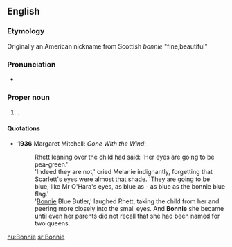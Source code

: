 {{also|bonnie}}
==English==

===Etymology===
Originally an American nickname from Scottish ''bonnie'' "fine,beautiful"

===Pronunciation===
* {{rhymes|ɒni}}

===Proper noun===
{{en-proper noun}}

# {{given name|female|from=English}}.

====Quotations====
* '''1936''' Margaret Mitchell: ''Gone With the Wind'':
*: Rhett leaning over the child had said: 'Her eyes are going to be pea-green.'
*: 'Indeed they are not,' cried Melanie indignantly, forgetting that Scarlett's eyes were almost that shade. 'They are going to be blue, like Mr O'Hara's eyes, as blue as - as blue as the bonnie blue flag.'
*: '[[Bonnie]] Blue Butler,' laughed Rhett, taking the child from her and peering more closely into the small eyes. And '''Bonnie''' she became until even her parents did not recall that she had been named for two queens.

[[hu:Bonnie]]
[[sr:Bonnie]]